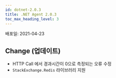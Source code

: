 ```yaml
---
id: dotnet-2.0.3
title: .NET Agent 2.0.3
toc_max_heading_level: 3
---
```



배포일: 2021-04-23

## Change (업데이트)

* HTTP Call 에서 경과시간이 0으로 측정되는 오류 수정
* `StackExchange.Redis` 라이브러리 지원